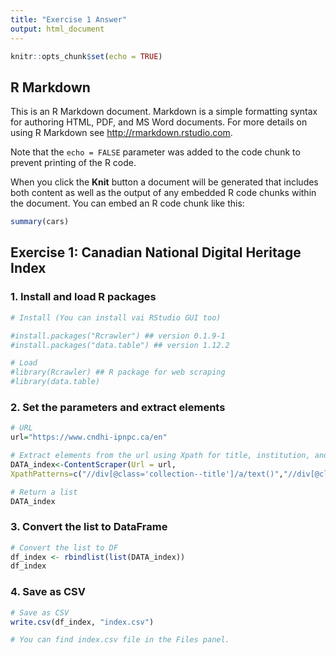 ```yaml
---
title: "Exercise 1 Answer"
output: html_document
---
```


```r
knitr::opts_chunk$set(echo = TRUE)
```

## R Markdown

This is an R Markdown document. Markdown is a simple formatting syntax for authoring HTML, PDF, and MS Word documents. For more details on using R Markdown see <http://rmarkdown.rstudio.com>.

Note that the `echo = FALSE` parameter was added to the code chunk to prevent printing of the R code.

When you click the **Knit** button a document will be generated that includes both content as well as the output of any embedded R code chunks within the document. You can embed an R code chunk like this:

```r
summary(cars)
```

## Exercise 1: Canadian National Digital Heritage Index

### 1. Install and load R packages

```r
# Install (You can install vai RStudio GUI too)

#install.packages("Rcrawler") ## version 0.1.9-1
#install.packages("data.table") ## version 1.12.2

# Load
#library(Rcrawler) ## R package for web scraping
#library(data.table)
```

### 2. Set the parameters and extract elements
```r
# URL
url="https://www.cndhi-ipnpc.ca/en"

# Extract elements from the url using Xpath for title, institution, and keywords
DATA_index<-ContentScraper(Url = url,
XpathPatterns=c("//div[@class='collection--title']/a/text()","//div[@class='collection--institution']/p", "//div[@class='collection-keywords']"), PatternsName=c("title", "institution", "keywords"), ManyPerPattern=TRUE)

# Return a list
DATA_index
```

### 3. Convert the list to DataFrame
```r

# Convert the list to DF
df_index <- rbindlist(list(DATA_index))
df_index
```

### 4. Save as CSV
```r

# Save as CSV
write.csv(df_index, "index.csv")

# You can find index.csv file in the Files panel.
```